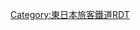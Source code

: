 {{Routemap|inline=<includeonly>yes</includeonly>|collapse=yes|title=內房線|title-bg=#00b2e5|title-color=white|map=
*1\\*2\*3~~ ~~1：[[京成電鐵|京成]]：[[千葉線]]
STR\STRc2\STR3\STR~~ ~~2：[[中央·總武緩行線|總武緩行線]]
STR\STR+1\STR+l!~STRc4\ABZgr~~ ~~3：[[總武快速線]]
STR\KBHFe!~HUBaq\BHF!~HUBq\BHF!~HUBlg~~-3.8~~[[千葉站|千葉]]~~(II) 1963-
\\eABZgl\exSTR+r\STR\STRl!~HUB\STRq\STR+r
\\KRZu\xKRZ\KRZu\BHFq!~HUBe\STR+r\STR~~ ~~[[千葉都市單軌電車]]：[[千葉都市單軌電車1號線|1號線]]
\\HST\exSTRl\eKRZ\exSTR+r\ABZgl\KRZu~~ ~~[[京成千葉站|京成千葉]] (II) 1958-
\\STR2\STRc3\eABZg+l\exKRZo\eKRZ\eABZg+r~~ ~~
\\STRc1\STR+4\STR\exSTR\STR\eBHF~~ ~~''千葉''~~(I) -1963
\\\STR\STR\exSTR\STR\STRl~~ ~~[[總武本線]]
\\STR\STR\exKHSTe\STR~~ ~~''京成千葉'' (I) -1958
\\STR\STR\\STRl~~ ~~千葉都市單軌電車：[[千葉都市單軌電車2號線|2號線]]
STR\STR!~POINTERg@fq~~ ~~外房線
HST\eBHF~~ ~~''[[本千葉站|本千葉]]''~~(I) -1958
STR\STR~~ ~~[[千葉中央站|千葉中央]]
hKRZWae\hKRZWae~~ ~~{{link-ja|都川|都川}}
STR\BHF~~-2.4~~[[本千葉站|本千葉]]~~(II) 1958-
\\STRl\KRZu\STRq\STR+r~~ ~~京成：{{rint|tokyo|ks}} [[千原線]]
\\\ABZg+r\\LSTR~~ ~~[[京葉線]]
\BHF+GRZq~~0.0~~'''[[蘇我站|蘇我]]'''
STRq\ABZgr~~ ~~[[京葉臨海鐵道]]
\\\ABZgl\STRq\STR+r~~ ~~外房線
\\\hKRZWae\\LSTR~~ ~~{{link-ja|生實川|生実川}}
\hKRZWae~~ ~~{{link-ja|濱野川|浜野川}}
\BHF~~3.4~~'''[[濱野站|濱野]]'''
\hKRZWae~~ ~~{{link-ja|村田川|村田川}}
\BHF~~5.6~~'''[[八幡宿站|八幡宿]]'''
\\BHF!~HUBaq\KBHFa!~HUBeq~~9.3~~'''[[五井站|五井]]'''
\\STR\STRl~~ ~~[[小湊鐵道線]]
\hKRZWae~~ ~~{{link-ja|養老川|養老川}}
\BHF~~15.1~~'''[[姊崎站|姊崎]]'''
\BHF~~20.5~~'''[[長浦站 (千葉縣)|長浦]]'''
\BHF~~24.4~~'''[[袖浦站|袖浦]]'''
\hKRZWae~~ ~~{{link-ja|小櫃川|小櫃川}}
\BHF~~27.5~~'''[[巖根站|巖根]]'''
exKBSTaq\eABZg+r~~ ~~''[[陸上自衛隊]]{{link-ja|木更津駐屯地|木更津駐屯地}}''
\\ABZg+l\STRq~~ ~~[[久留里線]]
\BHF~~31.3~~'''[[木更津站|木更津]]'''
\hKRZWae~~ ~~{{link-ja|矢那川|矢那川}}
\\eABZg+l\exKBSTeq~~ ~~''第二海軍航空廠''
\BHF~~38.3~~'''[[君津站|君津]]'''
\hKRZWae~~ ~~{{link-ja|小糸川|小糸川}}
\BHF~~42.0~~'''[[青堀站|青堀]]'''
exKBSTaq\eABZgr~~ ~~''列車砲基地''
\BHF~~46.6~~'''[[大貫站|大貫]]'''
\BHF~~50.7~~'''[[佐貫町站|佐貫町]]'''
\BHF~~55.1~~'''[[上總湊站|上總湊]]'''
\BHF~~60.2~~'''[[竹岡站|竹岡]]'''
\BOOT\BHF\AETRAM~~64.0~~'''[[濱金谷站|濱金谷]]'''
\STR~~ ~~{{link-ja|金谷港|金谷港}} / {{link-ja|鋸山口纜車|鋸山ロープウェー}}
\TUNNEL1~~ ~~鋸山隧道~~1252米
\BHF~~67.5~~'''[[保田站 (千葉縣)|保田]]'''
\BHF~~70.8~~'''[[安房勝山站|安房勝山]]'''
\BHF~~73.7~~'''[[岩井站|岩井]]'''
\TUNNEL1~~ ~~岩富隧道
\BHF~~79.8~~'''[[富浦站 (千葉縣)|富浦]]'''
\BHF~~82.1~~'''[[那古船形站|那古船形]]'''
\hKRZWae~~ ~~{{link-ja|平久里川|平久里川}}
\BHF~~85.9~~'''[[館山站|館山]]'''
\BHF~~91.7~~'''[[九重站|九重]]'''
\BHF~~96.6~~'''[[千倉站|千倉]]'''
\BHF~~98.6~~'''[[千歲站 (千葉縣)|千歲]]'''
\hKRZWae~~ ~~{{link-ja|丸山川|丸山川}}
\BHF~~102.2~~'''[[南三原站|南三原]]'''
\BHF~~106.8~~'''[[和田浦站|和田浦]]'''
\BHF~~111.4~~'''[[江見站|江見]]'''
\hKRZWae~~ ~~山生橋樑
\BHF~~116.0~~'''[[太海站|太海]]'''
\TUNNEL1~~ ~~嶺岡隧道
\\\hKRZWae\\LSTR~~ ~~{{link-ja|加茂川 (千葉縣)|加茂川 (千葉県)|加茂川}}
\\\STR\\STR!~POINTERg@fq~~ ~~外房線
\\\STRl\BHFq\STRr~~119.4~~'''[[安房鴨川站|安房鴨川]]'''
|bottom={{navbar|內房線RDT}}
}}<noinclude>{{rdt intro|[[內房線]]}}

[[Category:東日本旅客鐵道RDT]]
[[Category:內房線| ]]

</noinclude>